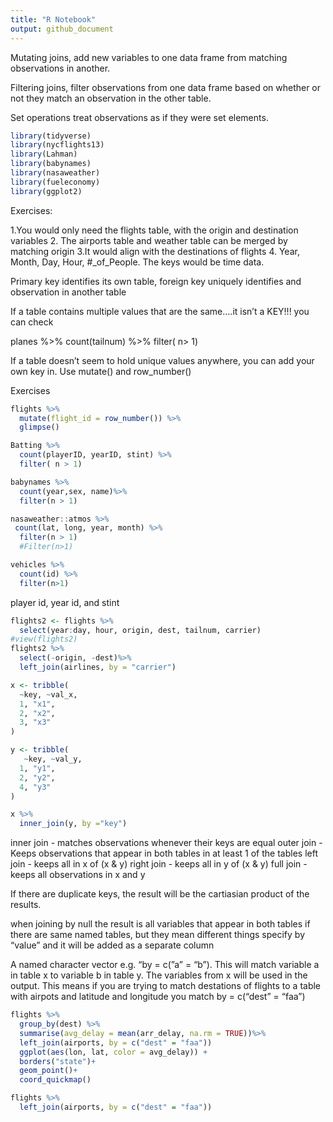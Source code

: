 ```yaml
---
title: "R Notebook"
output: github_document
---
```


Mutating joins, add new variables to one data frame from matching observations in another.

Filtering joins, filter observations from one data frame based on whether or not they match an observation in the other table.

Set operations treat observations as if they were set elements.

```r
library(tidyverse)
library(nycflights13)
library(Lahman)
library(babynames)
library(nasaweather)
library(fueleconomy)
library(ggplot2)
```

Exercises:

1.You would only need the flights table, with the origin and destination variables
2. The airports table and weather table can be merged by matching origin
3.It would align with the destinations of flights
4. Year, Month, Day, Hour, #_of_People. The keys would be time data.

Primary key identifies its own table, foreign key uniquely identifies and observation in another table

If a table contains multiple values that are the same....it isn't a KEY!!!
you can check

planes %>%
  count(tailnum) %>%
  filter( n> 1)
  
If a table doesn't seem to hold unique values anywhere, you can add your own key in. Use mutate() and row_number()

Exercises
```r
flights %>%
  mutate(flight_id = row_number()) %>%
  glimpse()

Batting %>%
  count(playerID, yearID, stint) %>%
  filter( n > 1)

babynames %>%
  count(year,sex, name)%>%
  filter(n > 1)

nasaweather::atmos %>%
 count(lat, long, year, month) %>%
  filter(n > 1)
  #Filter(n>1)

vehicles %>%
  count(id) %>%
  filter(n>1)
```
player id, year id, and stint

```r
flights2 <- flights %>%
  select(year:day, hour, origin, dest, tailnum, carrier)
#view(flights2)
flights2 %>%
  select(-origin, -dest)%>%
  left_join(airlines, by = "carrier")

x <- tribble(
  ~key, ~val_x,
  1, "x1",
  2, "x2",
  3, "x3"
)

y <- tribble(
   ~key, ~val_y,
  1, "y1",
  2, "y2",
  4, "y3"
)

x %>%
  inner_join(y, by ="key")


```

inner join - matches observations whenever their keys are equal
outer join - Keeps observations that appear in both tables in at least 1 of the tables
  left join - keeps all in x of (x & y)
  right join - keeps all in y of (x & y)
  full join - keeps all observations in x and y


If there are duplicate keys, the result will be the cartiasian product of the results.

when joining by null the result is all variables that appear in both tables
if there are same named tables, but they mean different things specify by "value" and it will be added as a separate column

A named character vector e.g. "by = c("a" = "b"). This will match variable a in table x to variable b in table y. The variables from x will be used in the output. This means if you are trying to match destations of flights to a table with airpots and latitude and longitude you match by = c("dest" = "faa")

```r
flights %>%
  group_by(dest) %>%
  summarise(avg_delay = mean(arr_delay, na.rm = TRUE))%>%
  left_join(airports, by = c("dest" = "faa"))
  ggplot(aes(lon, lat, color = avg_delay)) +
  borders("state")+
  geom_point()+
  coord_quickmap()
```

```r
flights %>%
  left_join(airports, by = c("dest" = "faa"))
```

```r

```


